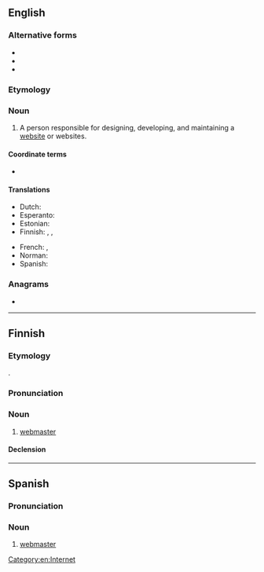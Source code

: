 {{also|Webmaster}}
==English==

===Alternative forms===
* {{l|en|Web master}}
* {{l|en|web master}}
* {{l|en|Webmaster}}

===Etymology===
{{compound|en|Web|master}}

===Noun===
{{en-noun}}

# A person responsible for designing, developing, and maintaining a [[website]] or websites.

====Coordinate terms====
* {{l|en|webmistress}}

====Translations====
{{trans-top|the person responsible for maintaining a website}}
* Dutch: {{t+|nl|webmaster|m}}
* Esperanto: {{t|eo|retejestro}}
* Estonian: {{t|et|veebmeister}}
* Finnish: {{t|fi|sivustovastaava}}, {{t|fi|verkkovastaava}}, {{t|fi|webmaster}}
{{trans-mid}}
* French: {{t+|fr|webmestre}}, {{t+|fr|webmaster}}
* Norman: {{t|nrf|maître-pêtre|m}}
* Spanish: {{t|es|webmaster|m}}
{{trans-bottom}}

===Anagrams===
* {{anagrams|en|a=abeemrstw|webstream}}

[[Category:en:Internet]]

----

==Finnish==

===Etymology===
{{ubor|fi|en|webmaster}}.

===Pronunciation===
{{fi-pronunciation|web-ma(:)ster}}

===Noun===
{{fi-noun}}

# [[#English|webmaster]]
#: {{syn|fi|sivustovastaava|verkkovastaava}}

====Declension====
{{fi-decl-paperi|webmaster|a|i=0}}

----

==Spanish==

===Pronunciation===
{{es-pr|webmáster}}

===Noun===
{{es-noun|mf|webmasters|pl2=webmaster}}

# [[#English|webmaster]]